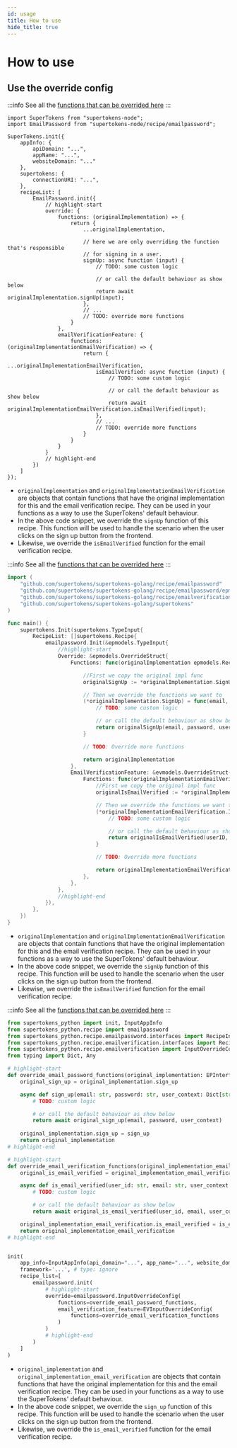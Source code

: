 ```yaml
---
id: usage
title: How to use
hide_title: true
---
```




# How to use

## Use the override config

<BackendSDKTabs>
<TabItem value="nodejs">

:::info
See all the [functions that can be overrided here](https://supertokens.com/docs/nodejs/modules/recipe_emailpassword.html#RecipeInterface)
:::

```tsx
import SuperTokens from "supertokens-node";
import EmailPassword from "supertokens-node/recipe/emailpassword";

SuperTokens.init({
    appInfo: {
        apiDomain: "...",
        appName: "...",
        websiteDomain: "..."
    },
    supertokens: {
        connectionURI: "...",
    },
    recipeList: [
        EmailPassword.init({
            // highlight-start
            override: {
                functions: (originalImplementation) => {
                    return {
                        ...originalImplementation,

                        // here we are only overriding the function that's responsible
                        // for signing in a user.
                        signUp: async function (input) {
                            // TODO: some custom logic

                            // or call the default behaviour as show below
                            return await originalImplementation.signUp(input);
                        },
                        // ...
                        // TODO: override more functions
                    }
                },
                emailVerificationFeature: {
                    functions: (originalImplementationEmailVerification) => {
                        return {
                            ...originalImplementationEmailVerification,
                            isEmailVerified: async function (input) {
                                // TODO: some custom logic

                                // or call the default behaviour as show below
                                return await originalImplementationEmailVerification.isEmailVerified(input);
                            },
                            // ...
                            // TODO: override more functions
                        }
                    }
                }
            }
            // highlight-end
        })
    ]
});
```

- `originalImplementation` and `originalImplementationEmailVerification` are objects that contain functions that have the original implementation for this and the email verification recipe. They can be used in your functions as a way to use the SuperTokens' default behaviour.
- In the above code snippet, we override the `signUp` function of this recipe. This function will be used to handle the scenario when the user clicks on the sign up button from the frontend.
- Likewise, we override the `isEmailVerified` function for the email verification recipe.

</TabItem>
<TabItem value="go">

:::info
See all the [functions that can be overrided here](https://pkg.go.dev/github.com/supertokens/supertokens-golang/recipe/emailpassword/epmodels#RecipeInterface)
:::

```go
import (
	"github.com/supertokens/supertokens-golang/recipe/emailpassword"
	"github.com/supertokens/supertokens-golang/recipe/emailpassword/epmodels"
	"github.com/supertokens/supertokens-golang/recipe/emailverification/evmodels"
	"github.com/supertokens/supertokens-golang/supertokens"
)

func main() {
	supertokens.Init(supertokens.TypeInput{
		RecipeList: []supertokens.Recipe{
			emailpassword.Init(&epmodels.TypeInput{
				//highlight-start
				Override: &epmodels.OverrideStruct{
					Functions: func(originalImplementation epmodels.RecipeInterface) epmodels.RecipeInterface {

						//First we copy the original impl func
						originalSignUp := *originalImplementation.SignUp

						// Then we override the functions we want to
						(*originalImplementation.SignUp) = func(email, password string, userContext supertokens.UserContext) (epmodels.SignUpResponse, error) {
							// TODO: some custom logic

							// or call the default behaviour as show below
							return originalSignUp(email, password, userContext)
						}

						// TODO: Override more functions

						return originalImplementation
					},
					EmailVerificationFeature: &evmodels.OverrideStruct{
						Functions: func(originalImplementationEmailVerification evmodels.RecipeInterface) evmodels.RecipeInterface {
							//First we copy the original impl func
							originalIsEmailVerified := *originalImplementationEmailVerification.IsEmailVerified

							// Then we override the functions we want to
							(*originalImplementationEmailVerification.IsEmailVerified) = func(userID, email string, userContext supertokens.UserContext) (bool, error) {
								// TODO: some custom logic

								// or call the default behaviour as show below
								return originalIsEmailVerified(userID, email, userContext)
							}

							// TODO: Override more functions

							return originalImplementationEmailVerification
						},
					},
				},
				//highlight-end
			}),
		},
	})
}
```

- `originalImplementation` and `originalImplementationEmailVerification` are objects that contain functions that have the original implementation for this and the email verification recipe. They can be used in your functions as a way to use the SuperTokens' default behaviour.
- In the above code snippet, we override the `signUp` function of this recipe. This function will be used to handle the scenario when the user clicks on the sign up button from the frontend.
- Likewise, we override the `isEmailVerified` function for the email verification recipe.

</TabItem>
<TabItem value="python">

:::info
See all the [functions that can be overrided here](https://supertokens.com/docs/python/recipe/emailpassword/interfaces.html#supertokens_python.recipe.emailpassword.interfaces.RecipeInterface)
:::

```python
from supertokens_python import init, InputAppInfo
from supertokens_python.recipe import emailpassword
from supertokens_python.recipe.emailpassword.interfaces import RecipeInterface as EPInterface
from supertokens_python.recipe.emailverification.interfaces import RecipeInterface as EVInterface
from supertokens_python.recipe.emailverification import InputOverrideConfig as EVInputOverrideConfig
from typing import Dict, Any

# highlight-start
def override_email_password_functions(original_implementation: EPInterface):
	original_sign_up = original_implementation.sign_up

	async def sign_up(email: str, password: str, user_context: Dict[str, Any]):
		# TODO: custom logic

		# or call the default behaviour as show below
		return await original_sign_up(email, password, user_context)
	
	original_implementation.sign_up = sign_up
	return original_implementation
# highlight-end

# highlight-start
def override_email_verification_functions(original_implementation_email_verification: EVInterface):
	original_is_email_verified = original_implementation_email_verification.is_email_verified

	async def is_email_verified(user_id: str, email: str, user_context: Dict[str, Any]):
		# TODO: custom logic

		# or call the default behaviour as show below
		return await original_is_email_verified(user_id, email, user_context)

	original_implementation_email_verification.is_email_verified = is_email_verified
	return original_implementation_email_verification
# highlight-end


init(
    app_info=InputAppInfo(api_domain="...", app_name="...", website_domain="..."),
    framework='...', # type: ignore
    recipe_list=[
        emailpassword.init(
            # highlight-start
            override=emailpassword.InputOverrideConfig(
                functions=override_email_password_functions,
				email_verification_feature=EVInputOverrideConfig(
					functions=override_email_verification_functions
				)
            )
            # highlight-end
        )
    ]
)
```

- `original_implementation` and `original_implementation_email_verification` are objects that contain functions that have the original implementation for this and the email verification recipe. They can be used in your functions as a way to use the SuperTokens' default behaviour.
- In the above code snippet, we override the `sign_up` function of this recipe. This function will be used to handle the scenario when the user clicks on the sign up button from the frontend.
- Likewise, we override the `is_email_verified` function for the email verification recipe.

</TabItem>
</BackendSDKTabs>
